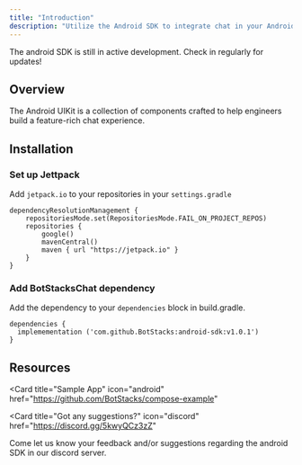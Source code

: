 ```yaml
---
title: "Introduction"
description: "Utilize the Android SDK to integrate chat in your Android native environment"
---
```


<Warning>
  The android SDK is still in active development. Check in regularly for
  updates!
</Warning>


## Overview

The Android UIKit is a collection of components crafted to help engineers build a
feature-rich chat experience.

## Installation

### Set up Jettpack

Add `jetpack.io` to your repositories in your `settings.gradle`

```Gradle
dependencyResolutionManagement {
    repositoriesMode.set(RepositoriesMode.FAIL_ON_PROJECT_REPOS)
    repositories {
        google()
        mavenCentral()
        maven { url "https://jetpack.io" }
    }
}
```

### Add BotStacksChat dependency

Add the dependency to your `dependencies` block in build.gradle.

```Gradle
dependencies {
  implemementation ('com.github.BotStacks:android-sdk:v1.0.1')
}
```

## Resources

<CardGroup cols={2}>
  <Card title="Figma" 
  icon="figma" 
  href="https://www.figma.com/file/to0svpIcxIysJnTY8VPltC/BotStacks-UI-Kit-for-Mobile?type=design&t=qUe6yClgR70e7nX7-6"
  >
  </Card>

  <Card title="Sample App" 
  icon="android" 
  href="https://github.com/BotStacks/compose-example"
  >
  </Card>

</CardGroup>

<Card
  title="Got any suggestions?"
  icon="discord"
  href="https://discord.gg/5kwyQCz3zZ"
>
  Come let us know your feedback and/or suggestions regarding the android SDK in
  our discord server.
</Card>
